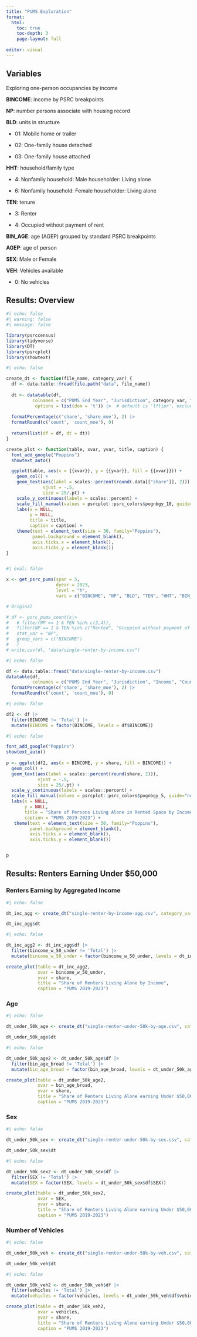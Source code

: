 ```yaml
---
title: "PUMS Exploration"
format: 
  html:
    toc: true
    toc-depth: 3
    page-layout: full
    
editor: visual
---
```


<!-- ::: panel-tabset -->
## Variables

Exploring one-person occupancies by income

**BINCOME**: income by PSRC breakpoints

**NP**: number persons associate with housing record

**BLD**: units in structure

-   01: Mobile home or trailer

-   02: One-family house detached

-   03: One-family house attached

**HHT**: household/family type

-   4: Nonfamily household: Male householder: Living alone

-   6: Nonfamily household: Female householder: Living alone

**TEN**: tenure

-   3: Renter

-   4: Occupied without payment of rent

**BIN_AGE**: age (AGEP) grouped by standard PSRC breakpoints

**AGEP**: age of person

**SEX**: Male or Female

**VEH**: Vehicles available 

- 0: No vehicles

## Results: Overview

```r
#| echo: false
#| warning: false
#| message: false

library(psrccensus)
library(tidyverse)
library(DT)
library(psrcplot)
library(showtext)
```

```r
#| echo: false

create_dt <- function(file_name, category_var) {
  df <- data.table::fread(file.path("data", file_name))
  
  dt <- datatable(df,
          colnames = c("PUMS End Year", "Jurisdiction", category_var, "Count", "Count MOE", "Share", "Share MOE"),
           options = list(dom = 't')) |>  # default is 'lftipr', exclude f to remove search bar 
                             
  formatPercentage(c('share', 'share_moe'), 2) |> 
  formatRound(c('count', 'count_moe'), 0)
  
  return(list(df = df, dt = dt))
}

create_plot <- function(table, xvar, yvar, title, caption) {
  font_add_google("Poppins")
  showtext_auto()

  ggplot(table, aes(x = {{xvar}}, y = {{yvar}}, fill = {{xvar}})) +
    geom_col() +
    geom_text(aes(label = scales::percent(round(.data[["share"]], 2))), 
              vjust = -.5, 
              size = 25/.pt) +
    scale_y_continuous(labels = scales::percent) +
    scale_fill_manual(values = psrcplot::psrc_colors$pognbgy_10, guide="none") +
    labs(x = NULL,
         y = NULL,
         title = title,
         caption = caption) +
    theme(text = element_text(size = 30, family="Poppins"),
          panel.background = element_blank(),
          axis.ticks.x = element_blank(),
          axis.ticks.y = element_blank())
}



```

```r
#| eval: false

x <- get_psrc_pums(span = 5,                     
                   dyear = 2023,                 
                   level = "h",                  
                   vars = c("BINCOME", "NP", "BLD", "TEN", "HHT", "BIN_AGE", "SEX", "VEH"))

# Original

# df <- psrc_pums_count(x|>
#   # filter(NP == 1 & TEN %in% c(3,4)),
#   filter(NP == 1 & TEN %in% c("Rented", "Occupied without payment of rent")),
#   stat_var = "NP",
#   group_vars = c("BINCOME")
#   )
# write.csv(df, "data/single-renter-by-income.csv")

```

```r
#| echo: false

df <- data.table::fread("data/single-renter-by-income.csv")
datatable(df,
          colnames = c("PUMS End Year", "Jurisdiction", "Income", "Count", "Count MOE", "Share", "Share MOE")) |> 
  formatPercentage(c('share', 'share_moe'), 2) |> 
  formatRound(c('count', 'count_moe'), 0)
```

```r
#| echo: false

df2 <- df |> 
  filter(BINCOME != 'Total') |> 
  mutate(BINCOME = factor(BINCOME, levels = df$BINCOME))


```

```r
#| echo: false

font_add_google("Poppins")
showtext_auto()
                     
p <- ggplot(df2, aes(x = BINCOME, y = share, fill = BINCOME)) +
  geom_col() +
  geom_text(aes(label = scales::percent(round(share, 2))), 
            vjust = -.5, 
            size = 25/.pt) +
  scale_y_continuous(labels = scales::percent) +
  scale_fill_manual(values = psrcplot::psrc_colors$pognbgy_5, guide="none") +
  labs(x = NULL,
       y = NULL,
       title = "Share of Persons Living Alone in Rented Space by Income",
       caption = "PUMS 2019-2023") +
   theme(text = element_text(size = 30, family="Poppins"),
         panel.background = element_blank(),
         axis.ticks.x = element_blank(),
         axis.ticks.y = element_blank())


p
```

## Results: Renters Earning Under $50,000

### Renters Earning by Aggregated Income
```r
#| echo: false

dt_inc_agg <- create_dt("single-renter-by-income-agg.csv", category_var = "Income")

dt_inc_agg$dt
```

```r
#| echo: false

dt_inc_agg2 <- dt_inc_agg$df |> 
  filter(bincome_w_50_under != 'Total') |> 
  mutate(bincome_w_50_under = factor(bincome_w_50_under, levels = dt_inc_agg$df$bincome_w_50_under))

create_plot(table = dt_inc_agg2, 
            xvar = bincome_w_50_under, 
            yvar = share, 
            title = "Share of Renters Living Alone by Income", 
            caption = "PUMS 2019-2023")
```

### Age

```r
#| echo: false

dt_under_50k_age <- create_dt("single-renter-under-50k-by-age.csv", category_var = "Age")

dt_under_50k_age$dt

```

```r
#| echo: false

dt_under_50k_age2 <- dt_under_50k_age$df |> 
  filter(bin_age_broad != 'Total') |> 
  mutate(bin_age_broad = factor(bin_age_broad, levels = dt_under_50k_age$df$bin_age_broad))

create_plot(table = dt_under_50k_age2, 
            xvar = bin_age_broad, 
            yvar = share, 
            title = "Share of Renters Living Alone earning Under $50,000 by Age", 
            caption = "PUMS 2019-2023")

```


### Sex

```r
#| echo: false

dt_under_50k_sex <- create_dt("single-renter-under-50k-by-sex.csv", category_var = "Sex")

dt_under_50k_sex$dt
```
```r
#| echo: false

dt_under_50k_sex2 <- dt_under_50k_sex$df |> 
  filter(SEX != 'Total') |> 
  mutate(SEX = factor(SEX, levels = dt_under_50k_sex$df$SEX))

create_plot(table = dt_under_50k_sex2, 
            xvar = SEX, 
            yvar = share, 
            title = "Share of Renters Living Alone earning Under $50,000 by Sex", 
            caption = "PUMS 2019-2023")

```


### Number of Vehicles

```r
#| echo: false

dt_under_50k_veh <- create_dt("single-renter-under-50k-by-veh.csv", category_var = "Number of Vehicles")

dt_under_50k_veh$dt
```
```r
#| echo: false

dt_under_50k_veh2 <- dt_under_50k_veh$df |> 
  filter(vehicles != 'Total') |> 
  mutate(vehicles = factor(vehicles, levels = dt_under_50k_veh$df$vehicles))

create_plot(table = dt_under_50k_veh2, 
            xvar = vehicles, 
            yvar = share, 
            title = "Share of Renters Living Alone earning Under $50,000 by Number of Vehicles", 
            caption = "PUMS 2019-2023")
```

<!-- ::: -->
